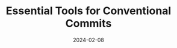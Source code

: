 ---
title: "Essential Tools for Conventional Commits"
tags:
  - git
  - commit
  - open-source
  - software-versioning
  - tools
date: 2024-02-08
excerpt: "Explore tools tailored to streamline conventional commits in your project. From validators ensuring commit message consistency to automated changelog generators, discover how these tools can enhance collaboration and maintainability, making your commit process smoother and more efficient."
image: https://images.unsplash.com/photo-1556075798-4825dfaaf498?crop=entropy&cs=tinysrgb&fit=max&fm=jpg&ixid=MnwxMTc3M3wwfDF8c2VhcmNofDN8fGdpdHxlbnwwfHx8fDE2NDUzMDA5OTM&ixlib=rb-1.2.1&q=80&w=2000
---